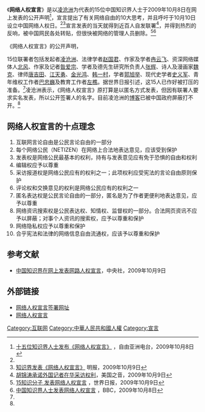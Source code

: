 《'''网络人权宣言'''》是以[[凌沧洲|凌沧洲]]为代表的15位中国知识界人士于2009年10月8日在网上发表的公开声明<ref name="rfa">[http://www.rfa.org/mandarin/yataibaodao/internet-10082009090740.html 十五位知识界人士发布《网络人权宣言》] {{Wayback|url=http://www.rfa.org/mandarin/yataibaodao/internet-10082009090740.html |date=20150627101800 }}，自由亚洲电台，2009年10月8日</ref>，宣言提出了有关网络自由的10大思考，并且呼吁于10月10日设立中国网络人权日。<ref name="voa"/><ref>[http://news.sina.com.hk/cgi-bin/nw/show.cgi/94/1/1/1289108/1.html 知识界发表《网络人权宣言》] {{Wayback|url=http://news.sina.com.hk/cgi-bin/nw/show.cgi/94/1/1/1289108/1.html |date=20091013002349 }}明报，2009年10月9日</ref>宣言发表的当天就得到近百人自发联署<ref name="voa">[http://www1.voanews.com/chinese/news/CHINA-PRESS-FOREWARD-20091009-63844342.html 胡锦涛承诺外国记者在华采访权利]{{Dead link|date=2020年1月 |bot=InternetArchiveBot |fix-attempted=yes }}，美国之音，2009年10月9日</ref>，并得到热烈的反响，被中国网民各处转贴，但很快被网络的管理人员删除。<ref name="udn">[http://udn.com/NEWS/MAINLAND/MAI2/5185102.shtml 15知识分子 发表网络人权宣言] {{Wayback|url=http://udn.com/NEWS/MAINLAND/MAI2/5185102.shtml |date=20091012110457 }}，世界日报，2009年10月9日</ref><ref>[http://www.bbc.co.uk/zhongwen/trad/china/2009/10/091008_china_internet_humanrights.shtml 中国知识界人士发表网络人权宣言] {{Wayback|url=http://www.bbc.co.uk/zhongwen/trad/china/2009/10/091008_china_internet_humanrights.shtml |date=20091012154118 }}，BBC，2009年10月8日</ref>

《网络人权宣言》的公开声明，{{quote|
我们注意到，网络公民传播的时代不可阻挡地来临。公民记者通过手机、数码相机拍摄事件，传播事实真相，已经成为时尚和新潮；网络也给公民提供出无限创意空间，通过博客、播客、网络论坛甚至是跟贴等途径，表达意见。<br>
我们认为，关心公共事务是公民的责任，而关注网络言论自由也是网络公民的责任。网络公民合法地发表言论、报道真相，是行使公民权利，也是促进这个古老文明注入以个人幸福与基本人权为核心价值的新血液，促进全体国民的福祉，因之应该予以鼓励、善待和宽容。
}}

15位联署者包括发起者[[凌沧洲|凌沧洲]]、法律学者[[赵国君|赵国君]]、作家及学者[[冉云飞|冉云飞]]、资深网络媒体人[[北风|北风]]、作家及记者[[昝爱宗|昝爱宗]]、学者及德先生研究所负责人[[张辉_(学者)|张辉]]、诗人及漫画家[[魏克|魏克]]、律师[[唐吉田|唐吉田]]、[[江天勇|江天勇]]、[[金光鸿|金光鸿]]、[[韩一村|韩一村]]，学者[[郭旭举|郭旭举]]、现代史学者[[史义军|史义军]]、青年维权工作者[[巴忠巍|巴忠巍]]及教育工作者[[左樵|左樵]]。据世界日报引述，这15人已作好被打压的准备。<ref name="udn"/>凌沧洲表示，《网络人权宣言》原打算是以匿名方式发表，但因有联署人要求实名发表，所以公开签署人的名字。目前凌沧洲的[[博客|博客]]已被中国政府屏蔽打不开。<ref name="udn"/>

==网络人权宣言的十点理念==
#互联网言论自由是公民言论自由的一部分
#每个网络公民（NETIZEN）在网络上合法地表达意见，应该受到保护
#发表权是网络公民最基本的权利，持有与发表意见应有免于恐惧的自由和权利
#编辑权应予以尊重
#采访报道权是网络公民应有的权利之一；此项权利应受宪法的言论自由原则保护
#评论权和交换意见的权利是网络公民应有的权利之一
#匿名表达权是公民言论自由的一部分，匿名是为了作者更便利地表达意见，应予以尊重
#网络资讯搜索权是公民表达权、知情权、监督权的一部分。合法网页资讯不应予以屏蔽；对事个人资讯的搜索权，应予以尊重和保护
#网络隐私权应予以尊重和保护
#合乎宪法和法律的网络信息自由流通权，应该予以尊重和保护

==参考文献==
<div class="references-small">
<references />
</div>
*[https://web.archive.org/web/20160304101041/http://www.cna.com.tw/ShowNews/Detail.aspx?pNewsID=200910090026 中国知识界在网上发表网路人权宣言]，中央社，2009年10月9日

==外部链接==
*[http://docs.google.com/View?id=df3tk255_0fvdzvkfn 网络人权宣言签署网址]
*[https://web.archive.org/web/20100106223720/http://wikilivres.info/wiki/%E7%BD%91%E7%BB%9C%E4%BA%BA%E6%9D%83%E5%AE%A3%E8%A8%80 网络人权宣言]
[[Category:互联网|Category:互联网]]
[[Category:中華人民共和國人權|Category:中華人民共和國人權]]
[[Category:宣言|Category:宣言]]
